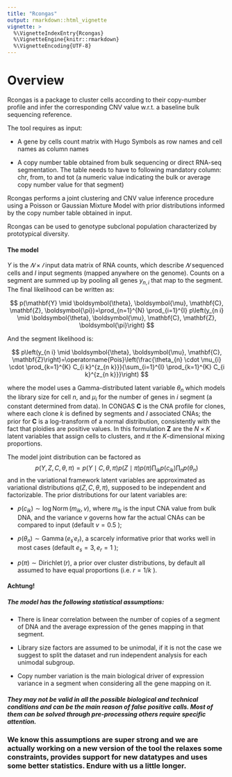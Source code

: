 ```yaml
---
title: "Rcongas"
output: rmarkdown::html_vignette
vignette: >
  %\VignetteIndexEntry{Rcongas}
  %\VignetteEngine{knitr::rmarkdown}
  %\VignetteEncoding{UTF-8}
---
```


# Overview

Rcongas is a package to cluster cells according to their copy-number profile and infer the corresponding CNV value w.r.t. a baseline bulk sequencing reference.

The tool requires as input:

-   A gene by cells count matrix with Hugo Symbols as row names and cell names as column names

-   A copy number table obtained from bulk sequencing or direct RNA-seq segmentation. The table needs to have to following mandatory column: chr, from, to and tot (a numeric value indicating the bulk or average copy number value for that segment)

Rcongas performs a joint clustering and CNV value inference procedure using a Poisson or Gaussian Mixture Model with prior distributions informed by the copy number table obtained in input.

Rcongas can be used to genotype subclonal population characterized by prototypical diversity.

#### The model

$Y$ is the $𝑁 × 𝐼$ input data matrix of RNA counts, which describe $𝑁$ sequenced cells and $I$ input segments (mapped anywhere on the genome). Counts on a segment are summed up by pooling all genes $y_{n,i}$ that map to the segment. The final likelihood can be written as:

$$
p(\mathbf{Y} \mid \boldsymbol{\theta}, \boldsymbol{\mu}, \mathbf{C}, \mathbf{Z}, \boldsymbol{\pi})=\prod_{n=1}^{N} \prod_{i=1}^{I} p\left(y_{n i} \mid \boldsymbol{\theta}, \boldsymbol{\mu}, \mathbf{C}, \mathbf{Z}, \boldsymbol{\pi}\right)
$$

And the segment likelihood is:

$$
p\left(y_{n i} \mid \boldsymbol{\theta}, \boldsymbol{\mu}, \mathbf{C}, \mathbf{Z}\right)=\operatorname{Pois}\left(\frac{\theta_{n} \cdot \mu_{i} \cdot \prod_{k=1}^{K} C_{i k}^{z_{n k}}}{\sum_{i=1}^{I} \prod_{k=1}^{K} C_{i k}^{z_{n k}}}\right)
$$

where the model uses a Gamma-distributed latent variable $\theta_n$ which models the library size for cell $n$, and $\mu_i$ for the number of genes in $i$ segment (a constant determined from data). In CONGAS $\mathbf{C}$ is the CNA profile for clones, where each clone $k$ is defined by segments and 𝐼 associated CNAs; the prior for $\mathbf{C}$ is a log-transform of a normal distribution, consistently with the fact that ploidies are positive values. In this formulation $\mathbf{Z}$ are the $N \times K$ latent variables that assign cells to clusters, and $\pi$ the $K$-dimensional mixing proportions.

The model joint distribution can be factored as $$
p(Y, Z, C, \theta, \pi)=p(Y \mid C, \theta, \pi) p(Z \mid \pi) p(\pi) \prod_{i k} p\left(c_{i k}\right) \prod_{n} p\left(\theta_{n}\right)
$$ 
and in the variational framework latent variables are approximated as variational distributions $q(Z, C, \theta, \pi)$, supposed to be independent and factorizable. The prior distributions for our latent variables are:

-  $p\left(c_{i k}\right) \sim \log \operatorname{Norm}\left(m_{i k}, v\right)$, where $m_{i k}$ is the input CNA value from bulk DNA, and the variance $v$ governs how far the actual CNAs can be compared to input (default $v=0.5$ );

-   $p\left(\theta_{n}\right) \sim \operatorname{Gamma}\left(e_{s^{\prime}} e_{r}\right)$, a scarcely informative prior that works well in most cases (default $e_{s}=3, e_{r}=1$ );

- $p(\pi) \sim \operatorname{Dirichlet}(r)$, a prior over cluster distributions, by default all assumed to have equal proportions (i.e. $r=1 / k$ ).

#### Achtung!

##### The model has the following statistical assumptions:

-   There is linear correlation between the number of copies of a segment of DNA and the average expression of the genes mapping in that segment.

-   Library size factors are assumed to be unimodal, if it is not the case we suggest to split the dataset and run independent analysis for each unimodal subgroup.

-   Copy number variation is the main biological driver of expression variance in a segment when considering all the gene mapping on it.

##### They may not be valid in all the possible biological and technical conditions and can be the main reason of false positive calls. Most of them can be solved through pre-processing others require specific attention.

### We know this assumptions are super strong and we are actually working on a new version of the tool the relaxes some constraints, provides support for new datatypes and uses some better statistics. Endure with us a little longer.
